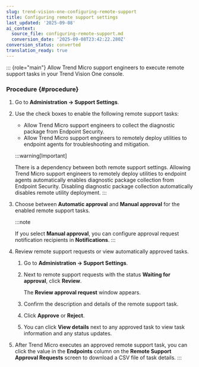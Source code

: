 ```yaml
---
slug: trend-vision-one-configuring-remote-support
title: Configuring remote support settings
last_updated: '2025-09-08'
ai_context:
  source_file: configuring-remote-support.md
  conversion_date: '2025-09-08T23:42:22.280Z'
conversion_status: converted
translation_ready: true
---
```


::: {role="main"}
Allow Trend Micro support engineers to execute remote support tasks in your Trend Vision One console.

### Procedure {#procedure}

1.  Go to **Administration → Support Settings**.

2.  Use the check boxes to enable the following remote support tasks:

    - Allow Trend Micro support engineers to collect the diagnostic package from Endpoint Security.
    - Allow Trend Micro support engineers to remotely deploy utilities to endpoint agents for troubleshooting and mitigation.

    :::warning[Important]

    There is a dependency between both remote support settings. Allowing Trend Micro support engineers to remotely deploy utilities to endpoint agents automatically enables diagnostic package collection from Endpoint Security. Disabling diagnostic package collection automatically disables remote utility deployment.
    :::

3.  Choose between **Automatic approval** and **Manual approval** for the enabled remote support tasks.

    :::note

    If you select **Manual approval**, you can configure approval request notification recipients in **Notifications**.
    :::

4.  Review remote support requests or view automatically approved tasks.

    1.  Go to **Administration → Support Settings**.

    2.  Next to remote support requests with the status **Waiting for approval**, click **Review**.

        The **Review approval request** window appears.

    3.  Confirm the description and details of the remote support task.

    4.  Click **Approve** or **Reject**.

    5.  You can click **View details** next to any approved task to view task information and any status updates.

5.  After Trend Micro executes an approved remote support task, you can click the value in the **Endpoints** column on the **Remote Support Approval Requests** screen to download a CSV file of task details.
:::

